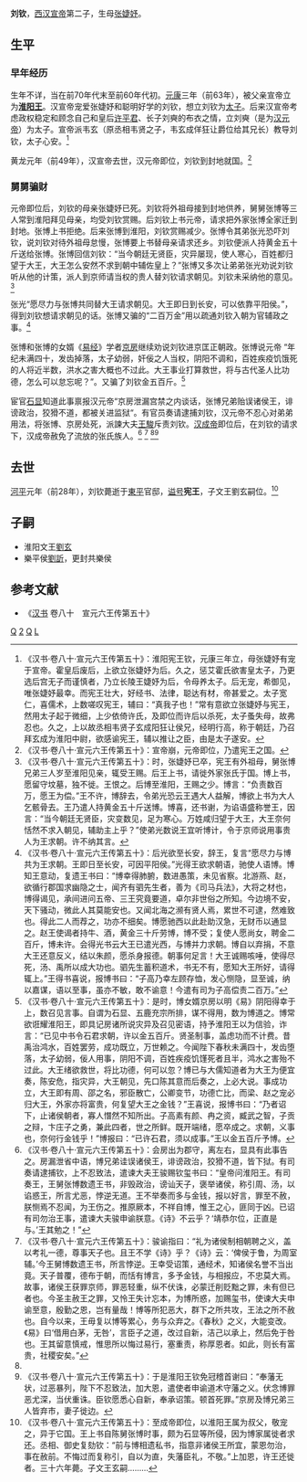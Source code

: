 '''刘钦'''{{BD|前1世纪|？|前28年||catIdx=L刘}}，[[西汉|西汉]][[汉宣帝|宣帝]]第二子，生母[[张婕妤_(汉宣帝)|张婕妤]]。
==生平==
===早年经历===
生年不详，当在前70年代末至前60年代初。[[元康_(西汉)|元康]]三年（前63年），被父亲宣帝立为'''[[淮阳王|淮阳王]]'''。汉宣帝宠爱张婕妤和聪明好学的刘钦，想立刘钦为[[太子|太子]]。后来汉宣帝考虑政权稳定和顾念自己和皇后[[许平君|许平君]]、长子刘奭的布衣之情，立刘奭（是为[[汉元帝|汉元帝]]）为太子。宣帝派韦玄（原丞相韦贤之子，韦玄成佯狂让爵位给其兄长）教导刘钦，太子心安。<ref>《汉书·卷八十·宣元六王传第五十》：淮阳宪王钦，元康三年立，母张婕妤有宠于宣帝。霍皇后废后，上欲立张婕妤为后。久之，惩艾霍氏欲害皇太子，乃更选后宫无子而谨慎者，乃立长陵王婕妤为后，令母养太子。后无宠，希御见，唯张婕妤最幸。而宪王壮大，好经书、法律，聪达有材，帝甚爱之。太子宽仁，喜儒术，上数嗟叹宪王，辅曰：“真我子也！”常有意欲立张婕妤与宪王，然用太子起于微细，上少依倚许氏，及即位而许后以杀死，太子蚤失母，故弗忍也。久之，上以故丞相韦贤子玄成阳狂让侯兄，经明行高，称于朝廷，乃召拜玄成为淮阳中尉，欲感谕宪王，辅以推让之臣，由是太子遂安。</ref>

黄龙元年（前49年），汉宣帝去世，汉元帝即位，刘钦到封地就国。<ref>《汉书·卷八十·宣元六王传第五十》：宣帝崩，元帝即位，乃遣宪王之国。</ref>
===舅舅骗财===
元帝即位后，刘钦的母亲张婕妤已死。刘钦将外祖母接到封地供养，舅舅张博等三人常到淮阳拜见母亲，均受刘钦赏赐。后刘钦上书元帝，请求把外家张博全家迁到封地。张博上书拒绝。后来张博到淮阳，刘钦赏赐减少。张博令其弟张光恐吓刘钦，说刘钦对待外祖母怠慢，张博要上书替母亲请求还乡。刘钦便派人持黄金五十斤送给张博。张博回信刘钦：“当今朝廷无贤臣，灾异屡现，使人寒心，百姓都归望于大王，大王怎么安然不求到朝中辅佐皇上？”张博又多次让弟弟张光劝说刘钦听从他的计策，派人到京师请当权的贵人替刘钦请求朝见。刘钦未采纳他的意见。<ref>《汉书·卷八十·宣元六王传第五十》：时，张婕妤已卒，宪王有外祖母，舅张博兄弟三人岁至淮阳见亲，辄受王赐。后王上书，请徙外家张氏于国。博上书，愿留守坟墓，独不徙。王恨之。后博至淮阳，王赐之少。博言：“负责数百万，愿王为偿。”王不许，博辞去，令弟光恐云王遇大人益解，博欲上书为大人乞骸骨去。王乃遣人持黄金五十斤送博。博喜，还书谢，为谄语盛称誉王，因言：“当今朝廷无贤臣，灾变数见，足为寒心。万姓咸归望于大王，大王奈何恬然不求入朝见，辅助主上乎？”使弟光数说王宜听博计，令于京师说用事贵人为王求朝。许不纳其言。</ref>

张光“愿尽力与张博共同替大王请求朝见。大王即日到长安，可以依靠平阳侯。”，得到刘钦想请求朝见的话。张博又骗的“二百万金”用以疏通刘钦入朝为官辅政之事。<ref>《汉书·卷八十·宣元六王传第五十》：后光欲至长安，辞王，复言“愿尽力与博共为王求朝。王即日至长安，可因平阳侯。”光得王欲求朝语，驰使人语博。博知王意动，复遗王书曰：“博幸得肺腑，数进愚策，未见省察。北游燕、赵，欲循行郡国求幽隐之士，闻齐有驷先生者，善为《司马兵法》，大将之材也，博得谒见，承间进问五帝、三王究竟要道，卓尔非世俗之所知。今边境不安，天下骚动，微此人其莫能安也。又闻北海之濒有贤人焉，累世不可逮，然难致也。得此二人而荐之，功亦不细矣。博愿驰西以此赴助汉急，无财币以通显之。赵王使谒者持牛、酒，黄金三十斤劳博，博不受；复使人愿尚女，聘金二百斤，博未许。会得光书云大王已遣光西，与博并力求朝。博自以弃捐，不意大王还意反义，结以朱颜，愿杀身报德。朝事何足言！大王诚赐咳唾，使得尽死，汤、禹所以成大功也。驷先生蓄积道术，书无不有，愿知大王所好，请得辄上。”王得书喜说，报博书曰：“子高乃幸左顾存恤，发心恻隐，显至诚，纳以嘉谋，语以至事，虽亦不敏，敢不谕意！今遣有司为子高偿责二百万。”</ref>

张博和张博的女婿《[[易经|易经]]》学者[[京房_(魏郡太守)|京房]]继续劝说刘钦进京匡正朝政。张博说元帝 “年纪未满四十，发齿掉落，太子幼弱，奸佞之人当权，阴阳不调和，百姓疾疫饥饿死的人将近半数，洪水之害大概也不过此。大王事业打算救世，将与古代圣人比功德，怎么可以怠忘呢？”。又骗了刘钦金五百斤。<ref>《汉书·卷八十·宣元六王传第五十》：是时，博女婿京房以明《易》阴阳得幸于上，数召见言事。自谓为石显、五鹿充宗所排，谋不得用，数为博道之。博常欲诳耀淮阳王，即具记房诸所说灾异及召见密语，持予淮阳王以为信验，诈言：“已见中书令石君求朝，许以金五百斤。贤圣制事，盖虑功而不计费。昔禹治鸿水，百姓罢劳，成功既立，万世赖之。今闻陛下春秋未满四十，发齿堕落，太子幼弱，佞人用事，阴阳不调，百姓疾疫饥馑死者且半，鸿水之害殆不过此。大王绪欲救世，将比功德，何可以忽？博已与大儒知道者为大王为便宜奏，陈安危，指灾异，大王朝见，先口陈其意而后奏之，上必大说。事成功立，大王即有周、邵之名，邪臣散亡，公卿变节，功德亡比，而梁、赵之宠必归大王，外家亦将富贵，何复望大王之金钱？”王喜说，报博书曰：“乃者诏下，止诸侯朝者，寡人憯然不知所出。子高素有颜、冉之资，臧武之智，子贡之辩，卞庄子之勇，兼此四者，世之所鲜。既开端绪，愿卒成之。求朝，义事也，奈何行金钱乎！”博报曰：“已许石君，须以成事。”王以金五百斤予博。</ref>

宦官[[石显|石显]]知道此事禀报汉元帝“京房泄漏宫禁之内谈话，张博兄弟贻误诸侯王，诽谤政治，狡猾不道，都被关进监狱“。有官员奏请逮捕刘钦，汉元帝不忍心对弟弟用法，将张博、京房处死，派諫大夫[[王骏_(御史大夫)|王駿]]斥责刘钦。[[汉成帝|汉成帝]]即位后，在刘钦的请求下，汉成帝赦免了流放的张氏族人。<ref>《汉书·卷八十·宣元六王传第五十》：会房出为郡守，离左右，显具有此事告之。房漏泄省中语，博兄弟诖误诸侯王，诽谤政治，狡猾不道，皆下狱。有司奏请逮捕钦，上不忍致法，遣谏大夫王骏赐钦玺书曰：“皇帝问淮阳王。有司奏王，王舅张博数遗王书，非毁政治，谤讪天子，褒举诸侯，称引周、汤，以谄惑王，所言尤恶，悖逆无道。王不举奏而多与金钱，报以好言，罪至不赦，朕恻焉不忍闻，为王伤之。推原厥本，不祥自博，惟王之心，匪同于凶。已诏有司勿治王事，遣谏大夫骏申谕朕意。《诗》不云乎？‘靖恭尔位，正直是与。’王其勉之！”</ref> <ref name="#1">《汉书·卷八十·宣元六王传第五十》：骏谕指曰：“礼为诸侯制相朝聘之义，盖以考礼一德，尊事天子也。且王不学《诗》乎？《诗》云：‘俾侯于鲁，为周室辅。’今王舅博数遗王书，所言悖逆。王幸受诏策，通经术，知诸侯名誉不当出竟。天子普覆，德布于朝，而恬有博言，多予金钱，与相报应，不忠莫大焉。故事，诸侯王获罪京师，罪恶轻重，纵不伏诛，必蒙迁削贬黜之罪，未有但已者也。今圣主赦王之罪，又怜王失计忘本，为博所惑，加赐玺书，使谏大夫申谕至意，殷勤之恩，岂有量哉！博等所犯恶大，群下之所共攻，王法之所不赦也。自今以来，王毋复以博等累心，务与众弃之。《春秋》之义，大能变改。《易》曰‘借用白茅，无咎’，言臣子之道，改过自新，洁己以承上，然后免于咎也。王其留意慎戒，惟思所以悔过易行，塞重责，称厚恩者。如此，则长有富贵，社稷安矣。”</ref> <ref name="#1"/><ref>《汉书·卷八十·宣元六王传第五十》：于是淮阳王钦免冠稽首谢曰：“奉藩无状，过恶暴列，陛下不忍致法，加大恩，遣使者申谕道术守藩之义。伏念博罪恶尤深，当伏重诛。臣钦愿悉心自新，奉承诏策。顿首死罪。”京房及博兄弟三人皆弃市，妻子徙边。</ref>
==去世==
[[河平|河平]]元年（前28年），刘钦薨逝于[[東平|東平]]官邸，[[谥号|谥号]]'''宪王'''，子文王劉玄嗣位。<ref>《汉书·卷八十·宣元六王传第五十》：至成帝即位，以淮阳王属为叔父，敬宠之，异于它国。王上书自陈舅张博时事，颇为石显等所侵，因为博家属徙者求还。丞相、御史复劾钦：“前与博相遗私书，指意非诸侯王所宜，蒙恩勿治，事在赦前。不悔过而复称引，自以为直，失藩臣礼，不敬。”上加恩，许王还徙者。三十六年薨。子文王玄嗣………</ref>

==子嗣==
*淮阳文王[[刘玄_(淮阳王)|劉玄]]
*樂平侯[[劉訢|劉訢]]，更封共樂侯

==参考文献==
*《[[汉书|汉书]] 卷八十　宣元六王传第五十》

{{start box}}
{{s-hou|淮阳王世系|前？年|？月？日|前28年|？月？日|漢宣帝世系}}
{{s-roy}}
{{s-before|首任|前一相同頭銜：淮陽王[[劉余|劉余]]}}
{{s-title|[[淮阳王|淮阳王]]|任職期間:前63年—前28年}}
{{s-after|子淮阳文王[[劉玄_(淮阳王)|劉玄]]}}
{{end box}}
{{西漢諸侯王}}
[[Category:西汉诸侯王|Q]]
[[Category:汉宣帝皇子|2]]
[[Category:刘姓|Q]]
[[Category:諡憲|L]]